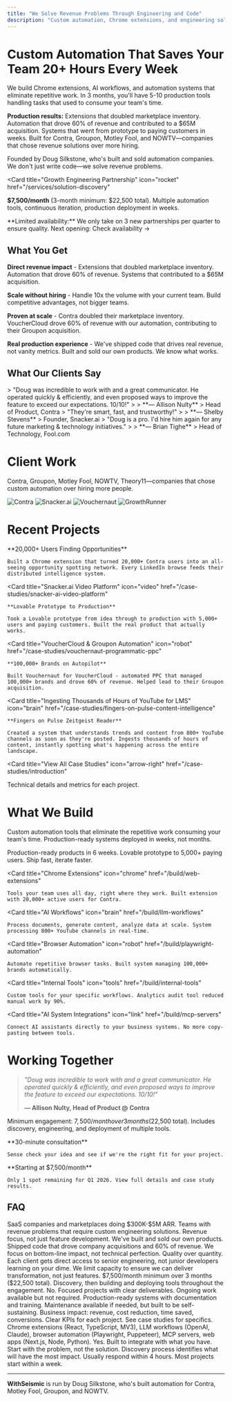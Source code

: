 ```yaml
---
title: "We Solve Revenue Problems Through Engineering and Code"
description: "Custom automation, Chrome extensions, and engineering solutions that directly impact your bottom line. Trusted by Contra, Groupon, Motley Fool, and NOWTV."
---
```


<script type="application/ld+json">
  {`{
  "@context": "https://schema.org",
  "@type": ["Organization", "ProfessionalService"],
  "name": "WithSeismic",
  "alternateName": "WithSeismic Growth Engineering",
  "url": "https://withseismic.com",
  "logo": "https://withseismic.com/logo/light.svg",
  "description": "We solve revenue problems through engineering and code. Custom automation, Chrome extensions, and engineering solutions that directly impact your bottom line.",
  "founder": {
    "@type": "Person",
    "name": "Doug Silkstone",
    "jobTitle": "Founder & Solutions Architect",
    "url": "https://www.youtube.com/@dougsilkstone"
  },
  "sameAs": [
    "https://github.com/dougwithseismic",
    "https://www.youtube.com/@dougsilkstone",
    "https://linkedin.com/company/withseismic",
    "https://clutch.co/profile/withseismic-high-growth-ai-automation-ambitious-brands"
  ],
  "serviceType": [
    "Automation Solutions",
    "Chrome Extension Development",
    "Browser Automation",
    "LLM Workflow Development",
    "MCP Server Development",
    "Skunkworks Projects"
  ],
  "offers": [
    {
      "@type": "Offer",
      "name": "Growth Engineering Partnership",
      "price": "7500",
      "priceCurrency": "USD",
      "priceSpecification": {
        "@type": "UnitPriceSpecification",
        "price": "7500",
        "priceCurrency": "USD",
        "unitText": "MONTH"
      },
      "description": "$7,500/month for 3-month minimum engagement ($22,500 total) to identify automation opportunities and build growth solutions"
    }
  ],
  "aggregateRating": {
    "@type": "AggregateRating",
    "ratingValue": "5",
    "reviewCount": "15",
    "bestRating": "5"
  },
  "contactPoint": {
    "@type": "ContactPoint",
    "contactType": "Sales",
    "email": "hello@withseismic.com",
    "url": "https://withseismic.com/contact"
  }
}`}
</script>

# Custom Automation That Saves Your Team 20+ Hours Every Week

We build Chrome extensions, AI workflows, and automation systems that eliminate repetitive work. In 3 months, you'll have 5-10 production tools handling tasks that used to consume your team's time.

**Production results:** Extensions that doubled marketplace inventory. Automation that drove 60% of revenue and contributed to a $65M acquisition. Systems that went from prototype to paying customers in weeks. Built for Contra, Groupon, Motley Fool, and NOWTV—companies that chose revenue solutions over more hiring.

Founded by Doug Silkstone, who's built and sold automation companies. We don't just write code—we solve revenue problems.

<Card
  title="Growth Engineering Partnership"
  icon="rocket"
  href="/services/solution-discovery"
>
  **$7,500/month** (3-month minimum: $22,500 total). Multiple automation tools, continuous iteration, production deployment in weeks.
</Card>

<Warning>
  **Limited availability:** We only take on 3 new partnerships per quarter to ensure quality. Next opening: Check availability →
</Warning>

## What You Get

**Direct revenue impact** - Extensions that doubled marketplace inventory. Automation that drove 60% of revenue. Systems that contributed to a $65M acquisition.

**Scale without hiring** - Handle 10x the volume with your current team. Build competitive advantages, not bigger teams.

**Proven at scale** - Contra doubled their marketplace inventory. VoucherCloud drove 60% of revenue with our automation, contributing to their Groupon acquisition.

**Real production experience** - We've shipped code that drives real revenue, not vanity metrics. Built and sold our own products. We know what works.

## What Our Clients Say

<CardGroup cols={3}>
  <Card>
    > "Doug was incredible to work with and a great communicator. He operated quickly & efficiently, and even proposed ways to improve the feature to exceed our expectations. 10/10!"
    >
    > **— Allison Nulty**
    > Head of Product, Contra
  </Card>

  <Card>
    > "They're smart, fast, and trustworthy!"
    >
    > **— Shelby Stevens**
    > Founder, Snacker.ai
  </Card>

  <Card>
    > "Doug is a pro. I'd hire him again for any future marketing & technology initiatives."
    >
    > **— Brian Tighe**
    > Head of Technology, Fool.com
  </Card>
</CardGroup>

# Client Work

Contra, Groupon, Motley Fool, NOWTV, Theory11—companies that chose custom automation over hiring more people.

<CardGroup cols={4}>
  <Card>
    <img
      src="/images/clients/1.png"
      alt="Contra"
      style={{
        height: "60px",
        width: "auto",
        display: "block",
        margin: "0 auto",
        objectFit: "contain",
      }}
    />
  </Card>
  <Card>
    <img
      src="/images/clients/2.png"
      alt="Snacker.ai"
      style={{
        height: "60px",
        width: "auto",
        display: "block",
        margin: "0 auto",
        objectFit: "contain",
      }}
    />
  </Card>
  <Card>
    <img
      src="/images/clients/Group 4.png"
      alt="Vouchernaut"
      style={{
        height: "60px",
        width: "auto",
        display: "block",
        margin: "0 auto",
        objectFit: "contain",
      }}
    />
  </Card>
  <Card>
    <img
      src="/images/clients/Group 5.png"
      alt="GrowthRunner"
      style={{
        height: "60px",
        width: "auto",
        display: "block",
        margin: "0 auto",
        objectFit: "contain",
      }}
    />
  </Card>
</CardGroup>

# Recent Projects

<CardGroup cols={2}>
  <Card
    title="Contra LinkedIn Automation"
    icon="chrome"
    href="/case-studies/contra-linkedin-automation"
  >
    **20,000+ Users Finding Opportunities**

    Built a Chrome extension that turned 20,000+ Contra users into an all-seeing opportunity spotting network. Every LinkedIn browse feeds their distributed intelligence system.

  </Card>

  <Card
    title="Snacker.ai Video Platform"
    icon="video"
    href="/case-studies/snacker-ai-video-platform"
  >
    **Lovable Prototype to Production**

    Took a Lovable prototype from idea through to production with 5,000+ users and paying customers. Built the real product that actually works.

  </Card>

  <Card
    title="VoucherCloud & Groupon Automation"
    icon="robot"
    href="/case-studies/vouchernaut-programmatic-ppc"
  >
    **100,000+ Brands on Autopilot**

    Built Vouchernaut for VoucherCloud - automated PPC that managed 100,000+ brands and drove 60% of revenue. Helped lead to their Groupon acquisition.

  </Card>

  <Card
    title="Ingesting Thousands of Hours of YouTube for LMS"
    icon="brain"
    href="/case-studies/fingers-on-pulse-content-intelligence"
  >
    **Fingers on Pulse Zeitgeist Reader**

    Created a system that understands trends and content from 800+ YouTube channels as soon as they're posted. Ingests thousands of hours of content, instantly spotting what's happening across the entire landscape.

  </Card>
</CardGroup>

<Card
  title="View All Case Studies"
  icon="arrow-right"
  href="/case-studies/introduction"
>
  Technical details and metrics for each project.
</Card>

# What We Build

Custom automation tools that eliminate the repetitive work consuming your team's time. Production-ready systems deployed in weeks, not months.

<CardGroup cols={2}>
  <Card
    title="MVPs"
    icon="rocket"
    href="/build/mvp"
  >
    Production-ready products in 6 weeks. Lovable prototype to 5,000+ paying users. Ship fast, iterate faster.
  </Card>

  <Card
    title="Chrome Extensions"
    icon="chrome"
    href="/build/web-extensions"
  >
    Tools your team uses all day, right where they work. Built extension with 20,000+ active users for Contra.
  </Card>

  <Card
    title="AI Workflows"
    icon="brain"
    href="/build/llm-workflows"
  >
    Process documents, generate content, analyze data at scale. System processing 800+ YouTube channels in real-time.
  </Card>

  <Card
    title="Browser Automation"
    icon="robot"
    href="/build/playwright-automation"
  >
    Automate repetitive browser tasks. Built system managing 100,000+ brands automatically.
  </Card>

  <Card
    title="Internal Tools"
    icon="tools"
    href="/build/internal-tools"
  >
    Custom tools for your specific workflows. Analytics audit tool reduced manual work by 90%.
  </Card>

  <Card
    title="AI System Integrations"
    icon="link"
    href="/build/mcp-servers"
  >
    Connect AI assistants directly to your business systems. No more copy-pasting between tools.
  </Card>
</CardGroup>

# Working Together

> _"Doug was incredible to work with and a great communicator. He operated quickly & efficiently, and even proposed ways to improve the feature to exceed our expectations. 10/10!"_
>
> **— Allison Nulty, Head of Product @ Contra**

Minimum engagement: $7,500/month over 3 months ($22,500 total). Includes discovery, engineering, and deployment of multiple tools.

<CardGroup cols={2}>
  <Card title="Book a Discovery Call" icon="phone" href="/contact">
    **30-minute consultation**

    Sense check your idea and see if we're the right fit for your project.
  </Card>

  <Card title="See Pricing & Availability" icon="calendar-check" href="/pricing">
    **Starting at $7,500/month**

    Only 1 spot remaining for Q1 2026. View full details and case study results.
  </Card>
</CardGroup>

## FAQ

<AccordionGroup>
  <Accordion title="Who do you work with?">
    SaaS companies and marketplaces doing $300K-$5M ARR. Teams with revenue problems that require custom engineering solutions.
  </Accordion>

  <Accordion title="What makes this different from hiring a dev agency?">
    Revenue focus, not just feature development. We've built and sold our own products. Shipped code that drove company acquisitions and 60% of revenue. We focus on bottom-line impact, not technical perfection.
  </Accordion>

  <Accordion title="Why do you only take 3 clients per quarter?">
    Quality over quantity. Each client gets direct access to senior engineering, not junior developers learning on your dime. We limit capacity to ensure we can deliver transformation, not just features.
  </Accordion>

  <Accordion title="What's the investment?">
    $7,500/month minimum over 3 months ($22,500 total). Discovery, then building and deploying tools throughout the engagement.
  </Accordion>

  <Accordion title="Do you require long-term contracts?">
    No. Focused projects with clear deliverables. Ongoing work available but not required.
  </Accordion>

  <Accordion title="What about ongoing support?">
    Production-ready systems with documentation and training. Maintenance available if needed, but built to be self-sustaining.
  </Accordion>

  <Accordion title="How do you measure success?">
    Business impact: revenue, cost reduction, time saved, conversions. Clear KPIs for each project. See case studies for specifics.
  </Accordion>

  <Accordion title="What's your tech stack?">
    Chrome extensions (React, TypeScript, MV3), LLM workflows (OpenAI, Claude), browser automation (Playwright, Puppeteer), MCP servers, web apps (Next.js, Node, Python).
  </Accordion>

  <Accordion title="Can you work with our existing systems?">
    Yes. Built to integrate with what you have.
  </Accordion>

  <Accordion title="What if we're not sure what we need?">
    Start with the problem, not the solution. Discovery process identifies what will have the most impact.
  </Accordion>

  <Accordion title="How quickly can we start?">
    Usually respond within 4 hours. Most projects start within a week.
  </Accordion>
</AccordionGroup>

---

**WithSeismic** is run by Doug Silkstone, who's built automation for Contra, Motley Fool, Groupon, and NOWTV. 
